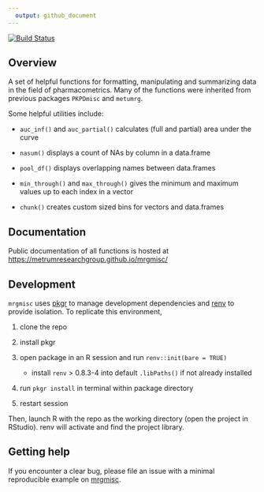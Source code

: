 ```yaml
---
  output: github_document
---
```


<!-- README.md is generated from README.Rmd. Please edit that file -->

<!-- badges: start -->

[![Build Status](https://github.com/metrumresearchgroup/mrgmisc/actions/workflows/main.yaml/badge.svg)](https://github.com/metrumresearchgroup/mrgmisc/actions/workflows/main.yaml)
<!-- badges: end -->

## Overview

A set of helpful functions for formatting, manipulating and summarizing data in
the field of pharmacometrics. Many of the functions were inherited from previous
packages `PKPDmisc` and `metumrg`.

Some helpful utilities include:

- `auc_inf()` and `auc_partial()` calculates (full and partial) area under the curve 

- `nasum()` displays a count of NAs by column in a data.frame

- `pool_df()` displays overlapping names between data.frames

- `min_through()` and `max_through()` gives the minimum and maximum values up to each index in a vector

- `chunk()` creates custom sized bins for vectors and data.frames

## Documentation
Public documentation of all functions is hosted at [https://metrumresearchgroup.github.io/mrgmisc/](https://metrumresearchgroup.github.io/mrgmisc/)

## Development

`mrgmisc` uses [pkgr](https://github.com/metrumresearchgroup/pkgr) to manage
development dependencies and [renv](https://rstudio.github.io/renv/) to
provide isolation. To replicate this environment,

1.  clone the repo

2.  install pkgr

3.  open package in an R session and run `renv::init(bare = TRUE)`

    -   install `renv` \> 0.8.3-4 into default `.libPaths()` if not
        already installed

4.  run `pkgr install` in terminal within package directory

5.  restart session

Then, launch R with the repo as the working directory (open the project
in RStudio). renv will activate and find the project library.

## Getting help

If you encounter a clear bug, please file an issue with a minimal reproducible example on [mrgmisc](https://github.com/metrumresearchgroup/mrgmisc/issues).
